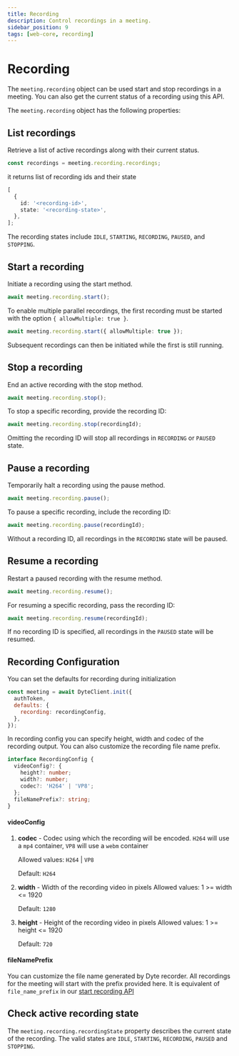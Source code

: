 ```yaml
---
title: Recording
description: Control recordings in a meeting.
sidebar_position: 9
tags: [web-core, recording]
---
```


# Recording

The `meeting.recording` object can be used start and stop recordings in a
meeting. You can also get the current status of a recording using this API.

The `meeting.recording` object has the following properties:

## List recordings

Retrieve a list of active recordings along with their current status.

```ts
const recordings = meeting.recording.recordings;
```

it returns list of recording ids and their state

```ts
[
  {
    id: '<recording-id>',
    state: '<recording-state>',
  },
];
```

The recording states include `IDLE`, `STARTING`, `RECORDING`, `PAUSED`, and `STOPPING`.

## Start a recording

Initiate a recording using the start method.

```ts
await meeting.recording.start();
```

To enable multiple parallel recordings, the first recording must be started with the option `{ allowMultiple: true }`.

```ts
await meeting.recording.start({ allowMultiple: true });
```

Subsequent recordings can then be initiated while the first is still running.

## Stop a recording

End an active recording with the stop method.

```ts
await meeting.recording.stop();
```

To stop a specific recording, provide the recording ID:

```ts
await meeting.recording.stop(recordingId);
```

Omitting the recording ID will stop all recordings in `RECORDING` or `PAUSED` state.

## Pause a recording

Temporarily halt a recording using the pause method.

```ts
await meeting.recording.pause();
```

To pause a specific recording, include the recording ID:

```ts
await meeting.recording.pause(recordingId);
```

Without a recording ID, all recordings in the `RECORDING` state will be paused.

## Resume a recording

Restart a paused recording with the resume method.

```ts
await meeting.recording.resume();
```

For resuming a specific recording, pass the recording ID:

```ts
await meeting.recording.resume(recordingId);
```

If no recording ID is specified, all recordings in the `PAUSED` state will be resumed.

## Recording Configuration

You can set the defaults for recording during initialization

```js
const meeting = await DyteClient.init({
  authToken,
  defaults: {
    recording: recordingConfig,
  },
});
```

In recording config you can specify height, width and codec of the recording output. You can also customize the recording file name prefix.

```ts
interface RecordingConfig {
  videoConfig?: {
    height?: number;
    width?: number;
    codec?: 'H264' | 'VP8';
  };
  fileNamePrefix?: string;
}
```

#### videoConfig

1. **codec** - Codec using which the recording will be encoded. `H264` will use a `mp4` container, `VP8` will use a `webm` container

   Allowed values: `H264` | `VP8`

   Default: `H264`

2. **width** - Width of the recording video in pixels
   Allowed values: 1 >= width <= 1920

   Default: `1280`

3. **height** - Height of the recording video in pixels
   Allowed values: 1 >= height <= 1920

   Default: `720`

#### fileNamePrefix

You can customize the file name generated by Dyte recorder. All recordings for the meeting will start with the prefix provided here.
It is equivalent of `file_name_prefix` in our [start recording API](https://docs-beta.dyte.io/api#/operations/start_recording)

## Check active recording state

The `meeting.recording.recordingState` property describes the current state of
the recording. The valid states are `IDLE`, `STARTING`, `RECORDING`, `PAUSED` and
`STOPPING`.
